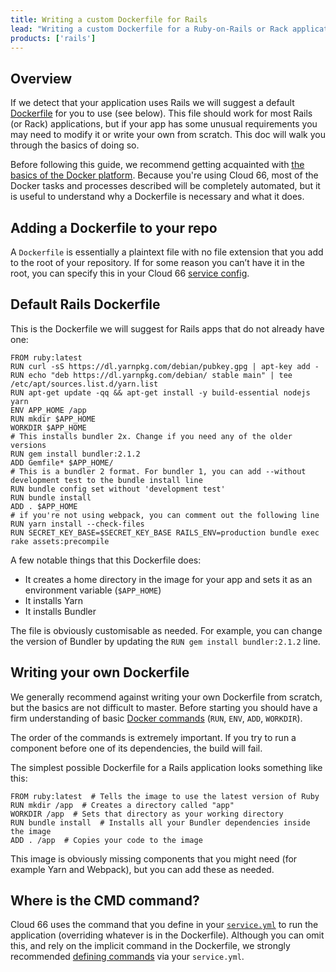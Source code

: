 ```yaml
---
title: Writing a custom Dockerfile for Rails
lead: "Writing a custom Dockerfile for a Ruby-on-Rails or Rack application"
products: ['rails']
---
```


## Overview

If we detect that your application uses Rails we will suggest a default [Dockerfile](/docs/build-and-config/writing-a-dockerfile) for you to use (see below). This file should work for most Rails (or Rack) applications, but if your app has some unusual requirements you may need to modify it or write your own from scratch. This doc will walk you through the basics of doing so.

Before following this guide, we recommend getting acquainted with [the basics of the Docker platform](https://docs.docker.com/get-started/overview/). Because you're using Cloud 66, most of the Docker tasks and processes described will be completely automated, but it is useful to understand why a Dockerfile is necessary and what it does.

## Adding a Dockerfile to your repo

A `Dockerfile` is essentially a plaintext file with no file extension that you add to the root of your repository. If for some reason you can’t have it in the root, you can specify this in your Cloud 66 [service config](/docs/build-and-config/writing-a-dockerfile#putting-a-dockerfile-in-a-sub-directory).

## Default Rails Dockerfile

This is the Dockerfile we will suggest for Rails apps that do not already have one:

```docker
FROM ruby:latest
RUN curl -sS https://dl.yarnpkg.com/debian/pubkey.gpg | apt-key add -
RUN echo "deb https://dl.yarnpkg.com/debian/ stable main" | tee /etc/apt/sources.list.d/yarn.list
RUN apt-get update -qq && apt-get install -y build-essential nodejs yarn 
ENV APP_HOME /app
RUN mkdir $APP_HOME
WORKDIR $APP_HOME
# This installs bundler 2x. Change if you need any of the older versions
RUN gem install bundler:2.1.2
ADD Gemfile* $APP_HOME/
# This is a bundler 2 format. For bundler 1, you can add --without development test to the bundle install line
RUN bundle config set without 'development test'
RUN bundle install
ADD . $APP_HOME
# if you're not using webpack, you can comment out the following line
RUN yarn install --check-files
RUN SECRET_KEY_BASE=$SECRET_KEY_BASE RAILS_ENV=production bundle exec rake assets:precompile
```

A few notable things that this Dockerfile does:

- It creates a home directory in the image for your app and sets it as an environment variable (`$APP_HOME`)
- It installs Yarn
- It installs Bundler

The file is obviously customisable as needed. For example, you can change the version of Bundler by updating the `RUN gem install bundler:2.1.2` line. 

## Writing your own Dockerfile

We generally recommend against writing your own Dockerfile from scratch, but the basics are not difficult to master. Before starting you should have a firm understanding of basic [Docker commands](https://docs.docker.com/engine/reference/builder/) (`RUN`, `ENV`, `ADD`, `WORKDIR`).

The order of the commands is extremely important. If you try to run a component before one of its dependencies, the build will fail.

The simplest possible Dockerfile for a Rails application looks something like this:

```docker
FROM ruby:latest  # Tells the image to use the latest version of Ruby
RUN mkdir /app  # Creates a directory called "app"
WORKDIR /app  # Sets that directory as your working directory
RUN bundle install  # Installs all your Bundler dependencies inside the image
ADD . /app  # Copies your code to the image
```

This image is obviously missing components that you might need (for example Yarn and Webpack), but you can add these as needed. 

## Where is the CMD command?

Cloud 66 uses the command that you define in your [`service.yml`](/docs/build-and-config/docker-service-configuration) to run the application (overriding whatever is in the Dockerfile). Although you can omit this, and rely on the implicit command in the Dockerfile, we strongly recommended [defining commands](/docs/build-and-config/building-your-service#build-command) via your `service.yml`.